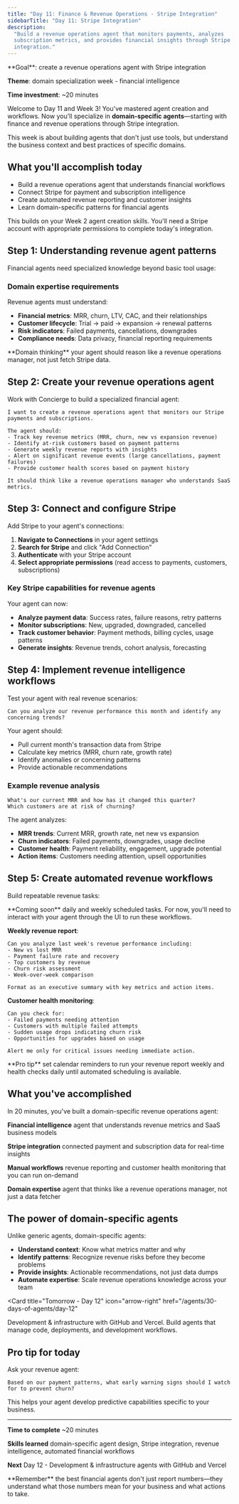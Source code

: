 ```yaml
---
title: "Day 11: Finance & Revenue Operations - Stripe Integration"
sidebarTitle: "Day 11: Stripe Integration"
description:
  "Build a revenue operations agent that monitors payments, analyzes
  subscription metrics, and provides financial insights through Stripe
  integration."
---
```


<Card title="Day 11 challenge" icon="dollar-sign">
  **Goal**: create a revenue operations agent with Stripe integration

**Theme**: domain specialization week - financial intelligence

**Time investment**: ~20 minutes

</Card>

Welcome to Day 11 and Week 3! You've mastered agent creation and workflows. Now
you'll specialize in **domain-specific agents**—starting with finance and
revenue operations through Stripe integration.

This week is about building agents that don't just use tools, but understand the
business context and best practices of specific domains.

## What you'll accomplish today

- Build a revenue operations agent that understands financial workflows
- Connect Stripe for payment and subscription intelligence
- Create automated revenue reporting and customer insights
- Learn domain-specific patterns for financial agents

<Warning>
  This builds on your Week 2 agent creation skills. You'll need a Stripe account
  with appropriate permissions to complete today's integration.
</Warning>

## Step 1: Understanding revenue agent patterns

Financial agents need specialized knowledge beyond basic tool usage:

### Domain expertise requirements

Revenue agents must understand:

- **Financial metrics**: MRR, churn, LTV, CAC, and their relationships
- **Customer lifecycle**: Trial → paid → expansion → renewal patterns
- **Risk indicators**: Failed payments, cancellations, downgrades
- **Compliance needs**: Data privacy, financial reporting requirements

<Tip>
  **Domain thinking** your agent should reason like a revenue operations
  manager, not just fetch Stripe data.
</Tip>

## Step 2: Create your revenue operations agent

Work with Concierge to build a specialized financial agent:

```text
I want to create a revenue operations agent that monitors our Stripe payments and subscriptions.

The agent should:
- Track key revenue metrics (MRR, churn, new vs expansion revenue)
- Identify at-risk customers based on payment patterns
- Generate weekly revenue reports with insights
- Alert on significant revenue events (large cancellations, payment failures)
- Provide customer health scores based on payment history

It should think like a revenue operations manager who understands SaaS metrics.
```

## Step 3: Connect and configure Stripe

Add Stripe to your agent's connections:

1. **Navigate to Connections** in your agent settings
2. **Search for Stripe** and click "Add Connection"
3. **Authenticate** with your Stripe account
4. **Select appropriate permissions** (read access to payments, customers,
   subscriptions)

### Key Stripe capabilities for revenue agents

Your agent can now:

- **Analyze payment data**: Success rates, failure reasons, retry patterns
- **Monitor subscriptions**: New, upgraded, downgraded, cancelled
- **Track customer behavior**: Payment methods, billing cycles, usage patterns
- **Generate insights**: Revenue trends, cohort analysis, forecasting

## Step 4: Implement revenue intelligence workflows

Test your agent with real revenue scenarios:

```text
Can you analyze our revenue performance this month and identify any concerning trends?
```

Your agent should:

- Pull current month's transaction data from Stripe
- Calculate key metrics (MRR, churn rate, growth rate)
- Identify anomalies or concerning patterns
- Provide actionable recommendations

### Example revenue analysis

```text
What's our current MRR and how has it changed this quarter?
Which customers are at risk of churning?
```

The agent analyzes:

- **MRR trends**: Current MRR, growth rate, net new vs expansion
- **Churn indicators**: Failed payments, downgrades, usage decline
- **Customer health**: Payment reliability, engagement, upgrade potential
- **Action items**: Customers needing attention, upsell opportunities

## Step 5: Create automated revenue workflows

Build repeatable revenue tasks:

<Note>
  **Coming soon** daily and weekly scheduled tasks. For now, you'll need to
  interact with your agent through the UI to run these workflows.
</Note>

**Weekly revenue report**:

```text
Can you analyze last week's revenue performance including:
- New vs lost MRR
- Payment failure rate and recovery
- Top customers by revenue
- Churn risk assessment
- Week-over-week comparison

Format as an executive summary with key metrics and action items.
```

**Customer health monitoring**:

```text
Can you check for:
- Failed payments needing attention
- Customers with multiple failed attempts
- Sudden usage drops indicating churn risk
- Opportunities for upgrades based on usage

Alert me only for critical issues needing immediate action.
```

<Tip>
  **Pro tip** set calendar reminders to run your revenue report weekly and
  health checks daily until automated scheduling is available.
</Tip>

## What you've accomplished

In 20 minutes, you've built a domain-specific revenue operations agent:

**Financial intelligence** agent that understands revenue metrics and SaaS
business models

**Stripe integration** connected payment and subscription data for real-time
insights

**Manual workflows** revenue reporting and customer health monitoring that you
can run on-demand

**Domain expertise** agent that thinks like a revenue operations manager, not
just a data fetcher

## The power of domain-specific agents

Unlike generic agents, domain-specific agents:

- **Understand context**: Know what metrics matter and why
- **Identify patterns**: Recognize revenue risks before they become problems
- **Provide insights**: Actionable recommendations, not just data dumps
- **Automate expertise**: Scale revenue operations knowledge across your team

<Card
  title="Tomorrow - Day 12"
  icon="arrow-right"
  href="/agents/30-days-of-agents/day-12"
>
  Development & infrastructure with GitHub and Vercel. Build agents that manage
  code, deployments, and development workflows.
</Card>

## Pro tip for today

Ask your revenue agent:

```text
Based on our payment patterns, what early warning signs should I watch for to prevent churn?
```

This helps your agent develop predictive capabilities specific to your business.

---

**Time to complete** ~20 minutes

**Skills learned** domain-specific agent design, Stripe integration, revenue
intelligence, automated financial workflows

**Next** Day 12 - Development & infrastructure agents with GitHub and Vercel

<Tip>
  **Remember** the best financial agents don't just report numbers—they
  understand what those numbers mean for your business and what actions to take.
</Tip>

